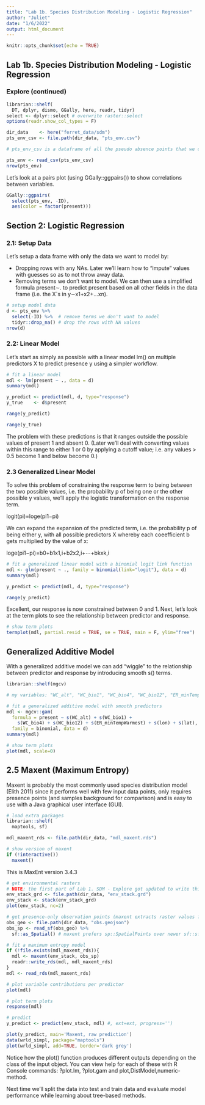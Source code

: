 ```yaml
---
title: "Lab 1b. Species Distribution Modeling - Logistic Regression"
author: "Juliet"
date: "1/6/2022"
output: html_document
---
```


```r
knitr::opts_chunk$set(echo = TRUE)
```

## Lab 1b. Species Distribution Modeling - Logistic Regression

### Explore (continued)

```r
librarian::shelf(
  DT, dplyr, dismo, GGally, here, readr, tidyr)
select <- dplyr::select # overwrite raster::select
options(readr.show_col_types = F)

dir_data    <- here("ferret_data/sdm")
pts_env_csv <- file.path(dir_data, "pts_env.csv")

# pts_env_csv is a dataframe of all the pseudo absence points that we created in the last lab 1a

pts_env <- read_csv(pts_env_csv)
nrow(pts_env)
```

Let’s look at a pairs plot (using GGally::ggpairs()) to show correlations between variables.

```r
GGally::ggpairs(
  select(pts_env, -ID),
  aes(color = factor(present)))
```


## Section 2: Logistic Regression

### 2.1: Setup Data

Let’s setup a data frame with only the data we want to model by:

- Dropping rows with any NAs. Later we’ll learn how to “impute” values with guesses so as to not throw away data.
- Removing terms we don’t want to model. We can then use a simplified formula present∼. to predict present based on all other fields in the data frame (i.e. the X`s in y∼x1+x2+...xn).

```r
# setup model data
d <- pts_env %>% 
  select(-ID) %>%  # remove terms we don't want to model
  tidyr::drop_na() # drop the rows with NA values
nrow(d)
```

### 2.2: Linear Model

Let’s start as simply as possible with a linear model lm() on multiple predictors X to predict presence y using a simpler workflow.

```r
# fit a linear model
mdl <- lm(present ~ ., data = d)
summary(mdl)
```

```r
y_predict <- predict(mdl, d, type="response")
y_true    <- d$present

range(y_predict)
```

```r
range(y_true)
```

The problem with these predictions is that it ranges outside the possible values of present 1 and absent 0. (Later we’ll deal with converting values within this range to either 1 or 0 by applying a cutoff value; i.e. any values > 0.5 become 1 and below become 0.)

### 2.3 Generalized Linear Model

To solve this problem of constraining the response term to being between the two possible values, i.e. the probability p of being one or the other possible y values, we’ll apply the logistic transformation on the response term.

logit(pi)=loge(pi1−pi)

We can expand the expansion of the predicted term, i.e. the probability p of being either y, with all possible predictors X whereby each coeefficient b gets multiplied by the value of x:

loge(pi1−pi)=b0+b1x1,i+b2x2,i+⋯+bkxk,i

```r
# fit a generalized linear model with a binomial logit link function
mdl <- glm(present ~ ., family = binomial(link="logit"), data = d)
summary(mdl)
```

```r
y_predict <- predict(mdl, d, type="response")

range(y_predict)
```

Excellent, our response is now constrained between 0 and 1. Next, let’s look at the term plots to see the relationship between predictor and response.

```r
# show term plots
termplot(mdl, partial.resid = TRUE, se = TRUE, main = F, ylim="free")
```
## Generalized Additive Model

With a generalized additive model we can add “wiggle” to the relationship between predictor and response by introducing smooth s() terms.

```r
librarian::shelf(mgcv)

# my variables: "WC_alt", "WC_bio1", "WC_bio4", "WC_bio12", "ER_minTempWarmest"

# fit a generalized additive model with smooth predictors
mdl <- mgcv::gam(
  formula = present ~ s(WC_alt) + s(WC_bio1) + 
    s(WC_bio4) + s(WC_bio12) + s(ER_minTempWarmest) + s(lon) + s(lat), 
  family = binomial, data = d)
summary(mdl)
```

```r
# show term plots
plot(mdl, scale=0)
```

## 2.5 Maxent (Maximum Entropy)

Maxent is probably the most commonly used species distribution model (Elith 2011) since it performs well with few input data points, only requires presence points (and samples background for comparison) and is easy to use with a Java graphical user interface (GUI).

```r
# load extra packages
librarian::shelf(
  maptools, sf)

mdl_maxent_rds <- file.path(dir_data, "mdl_maxent.rds")

# show version of maxent
if (!interactive())
  maxent()
```

This is MaxEnt version 3.4.3

```r
# get environmental rasters
# NOTE: the first part of Lab 1. SDM - Explore got updated to write this clipped environmental raster stack
env_stack_grd <- file.path(dir_data, "env_stack.grd")
env_stack <- stack(env_stack_grd)
plot(env_stack, nc=2)
```

```r
# get presence-only observation points (maxent extracts raster values for you)
obs_geo <- file.path(dir_data, "obs.geojson")
obs_sp <- read_sf(obs_geo) %>% 
  sf::as_Spatial() # maxent prefers sp::SpatialPoints over newer sf::sf class

# fit a maximum entropy model
if (!file.exists(mdl_maxent_rds)){
  mdl <- maxent(env_stack, obs_sp)
  readr::write_rds(mdl, mdl_maxent_rds)
}
mdl <- read_rds(mdl_maxent_rds)

# plot variable contributions per predictor
plot(mdl)
```

```r
# plot term plots
response(mdl)
```

```r
# predict
y_predict <- predict(env_stack, mdl) #, ext=ext, progress='')

plot(y_predict, main='Maxent, raw prediction')
data(wrld_simpl, package="maptools")
plot(wrld_simpl, add=TRUE, border='dark grey')
```

Notice how the plot() function produces different outputs depending on the class of the input object. You can view help for each of these with R Console commands: ?plot.lm, ?plot.gam and plot,DistModel,numeric-method.

Next time we’ll split the data into test and train data and evaluate model performance while learning about tree-based methods.




